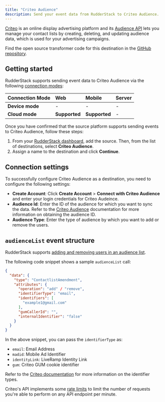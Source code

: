 ```yaml
---
title: "Criteo Audience"
description: Send your event data from RudderStack to Criteo Audience.
---
```


[Criteo](https://www.criteo.com/) is an online display advertising platform and its [Audience API](https://developers.criteo.com/marketing-solutions/docs/audiences) lets you manage your contact lists by creating, deleting, and updating audience data, which is used for your advertising campaigns.

Find the open source transformer code for this destination in the <a href="https://github.com/rudderlabs/rudder-transformer/tree/master/src/v0/destinations/Criteo Audience_audience">GitHub repository</a>.

## Getting started

RudderStack supports sending event data to Criteo Audience via the following <a href="https://rudderstack.com/docs/rudderstack-cloud/rudderstack-connection-modes/">connection modes</a>:

| Connection Mode | Web       | Mobile | Server |
| :------------------ | :------------ | :--------- | :--------- |
| **Device mode**     | - | -          | -          |
| **Cloud mode**      | **Supported**   | **Supported**  |  -  |


Once you have confirmed that the source platform supports sending events to Criteo Audience, follow these steps:

1. From your [RudderStack dashboard](https://app.rudderstack.com/), add the source. Then, from the list of destinations, select **Criteo Audience**.
2. Assign a name to the destination and click **Continue**.

## Connection settings

To successfully configure Criteo Audience as a destination, you need to configure the following settings:

- **Create Account**: Click **Create Account** > **Connect with Criteo Audience** and enter your login credentials for Criteo Audeince.
- **Audience Id**: Enter the ID of the audience for which you want to sync the data. Refer to the [Criteo Audience](https://developers.criteo.com/marketing-solutions/docs/audience#creating-a-new-audience) documentation for more information on obtaining the audience ID.
- **Audience Type**: Enter the type of audience by which you want to add or remove the users.

## `audienceList` event structure

RudderStack supports <a href="https://developers.criteo.com/marketing-solutions/docs/contact-list#adding-and-removing-users-in-an-audience">adding and removing users in an audience list</a>.

The following code snippet shows a sample `audienceList` call:

```json
{
  "data": {
    "type": "ContactlistAmendment",
    "attributes": {
      "operation": "add" / "remove",
      "identifierType": "email",
      "identifiers": [
        "example1@gmail.com"
      ],
      "gumCallerId": "",
      "internalIdentifier": "false"
    }
  }
}
```

In the above snippet, you can pass the `identifierType` as:
- `email`: Email Address
- `madid`: Mobile Ad Identifier
- `identityLink`: LiveRamp Identity Link
- `gum`: Criteo GUM cookie identifier

Refer to the [Criteo documentation](https://developers.criteo.com/marketing-solutions/docs/contact-list#adding-and-removing-users-in-an-audience) for more information on the identifier types.

Criteo's API implements some [rate limits](https://developers.criteo.com/marketing-solutions/docs/rate-limits) to limit the number of requests you're able to perform on any API endpoint per minute.
